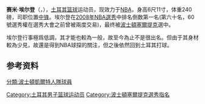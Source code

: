 {{noteTA|G1=NBA
}}

{{Infobox NBA Player
| image = Semih Erden World Cup 2010 silver medal.jpg
| position = [[中锋|中锋]]
| height_ft = 6
| height_in = 11
| weight_lb = 240
| team =  
| number = 86
| nationality = {{TUR}}
| birth_date = {{birth date and age|1986|7|29}}
| birth_place = {{TUR}}
| college = 
| draft_round = 2
| draft_pick  = 60
| draft_year = 2008
| draft_team = [[波士頓塞爾提克|波士頓塞爾提克]]
| career_start = 2003年
| awards =
}}

'''赛米·埃尔登'''（{{lang-tr|'''Semih Erden'''}}，{{bd|1986年|7月29日|catIdx=Erden, Semih}}），[[土耳其|土耳其]][[篮球|篮球]]运动员，现效力于[[NBA|NBA]]，身高6尺11寸，体重240磅，司职位置[[中锋|中锋]]。埃尔登在[[2008年NBA選秀|2008年NBA選秀]]中排名倒数第一名(第六十名，60號選秀權在選秀大會之前曾被兩度交易)，最终被[[波士頓塞爾提克|波士頓塞爾提克]]選中。

埃尔登行事極爲低調，其才能也較為一般，故至今為止不是很出名。但由于其身材較為少見，故還是得到NBA球探的關注，但之後依然回到土耳其打球。

== 参考资料 ==
{{reflist}}

{{2008 NBA Draft}}

{{Authority control}}
{{DEFAULTSORT:Erden, Semih}}
[[Category:土耳其男子篮球运动员|Category:土耳其男子篮球运动员]]
[[分類:波士頓凱爾特人隊球員|分類:波士頓凱爾特人隊球員]]
[[Category:波士頓塞爾提克選秀指名|Category:波士頓塞爾提克選秀指名]]